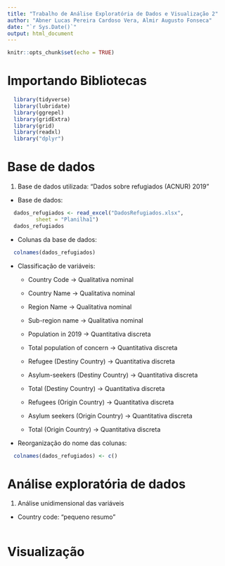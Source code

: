 ---
title: "Trabalho de Análise Exploratória de Dados e Visualização 2"
author: "Abner Lucas Pereira Cardoso Vera, Almir Augusto Fonseca"
date: "`r Sys.Date()`"
output: html_document
---

```{r setup, include=FALSE}
knitr::opts_chunk$set(echo = TRUE)
```

# Importando Bibliotecas 

```{r, message = FALSE}
  library(tidyverse)
  library(lubridate)
  library(ggrepel)
  library(gridExtra)
  library(grid)
  library(readxl)
  library("dplyr")
```


# Base de dados 

1. Base de dados utilizada: "Dados sobre refugiados (ACNUR) 2019"

  -  Base de dados:

```{r, base de dados dados_refugiados}
  dados_refugiados <- read_excel("DadosRefugiados.xlsx", 
         sheet = "Planilha1")
  dados_refugiados
```
  
  - Colunas da base de dados:

```{r, colunas de dados_refugiados}
  colnames(dados_refugiados)
```


  - Classificação de variáveis:
    
    - <p> Country Code -> Qualitativa nominal  
    - <p> Country Name -> Qualitativa nominal 
    - <p> Region Name -> Qualitativa nominal 
    - <p> Sub-region name -> Qualitativa nominal 
    - <p> Population in 2019 -> Quantitativa discreta 
    - <p> Total population of concern -> Quantitativa discreta 
    - <p> Refugee (Destiny Country) -> Quantitativa discreta 
    - <p> Asylum-seekers (Destiny  Country) -> Quantitativa discreta 
    - <p> Total (Destiny Country) -> Quantitativa discreta 
    - <p> Refugees (Origin Country) -> Quantitativa discreta 
    - <p> Asylum seekers (Origin Country) -> Quantitativa discreta 
    - <p>  Total (Origin Country) -> Quantitativa discreta 
    
  - Reorganização do nome das colunas:
  
```{r}
  colnames(dados_refugiados) <- c()
```

# Análise exploratória de dados

1. Análise unidimensional das variáveis

  - Country code: "pequeno resumo"
  
```{r}
```
  
    
  
  
# Visualização